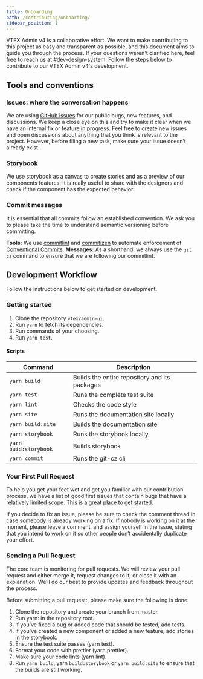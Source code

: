 ```yaml
---
title: Onboarding
path: /contributing/onboarding/
sidebar_position: 1
---
```



<PageHeader title="Onboarding"/>

VTEX Admin v4 is a collaborative effort. We want to make contributing to this project as easy and transparent as possible, and this document aims to guide you through the process. If your questions weren't clarified here, feel free to reach us at #dev-design-system. Follow the steps below to contribute to our VTEX Admin v4's development.

## Tools and conventions

### Issues: where the conversation happens

We are using [GitHub Issues](https://github.com/vtex/admin-ui/issues) for our public bugs, new features, and discussions. We keep a close eye on this and try to make it clear when we have an internal fix or feature in progress. Feel free to create new issues and open discussions about anything that you think is relevant to the project. However, before filing a new task, make sure your issue doesn’t already exist.

### Storybook

We use storybook as a canvas to create stories and as a preview of our components features. It is really useful to share with the designers and check if the component has the expected behavior.

### Commit messages

It is essential that all commits follow an established convention. We ask you to please take the time to understand semantic versioning before committing.

**Tools:** We use [commitlint](https://commitlint.js.org/#/) and [commitizen](http://commitizen.github.io/cz-cli/) to automate enforcement of [Conventional Commits](https://www.conventionalcommits.org/).
**Messages:** As a shorthand, we always use the `git cz` command to ensure that we are following our commitlint.

## Development Workflow

Follow the instructions below to get started on development.

### Getting started

1.  Clone the repository `vtex/admin-ui`.
2.  Run `yarn` to fetch its dependencies.
3.  Run commands of your choosing.
4.  Run `yarn test`.

#### Scripts

| Command               | Description                                   |
| --------------------- | --------------------------------------------- |
| `yarn build`          | Builds the entire repository and its packages |
| `yarn test`           | Runs the complete test suite                  |
| `yarn lint`           | Checks the code style                         |
| `yarn site`           | Runs the documentation site locally           |
| `yarn build:site`     | Builds the documentation site                 |
| `yarn storybook`      | Runs the storybook locally                    |
| `yarn buid:storybook` | Builds storybook                              |
| `yarn commit`         | Runs the git-cz cli                           |

### Your First Pull Request

To help you get your feet wet and get you familiar with our contribution process, we have a list of good first issues that contain bugs that have a relatively limited scope. This is a great place to get started.

If you decide to fix an issue, please be sure to check the comment thread in case somebody is already working on a fix. If nobody is working on it at the moment, please leave a comment, and assign yourself in the issue, stating that you intend to work on it so other people don’t accidentally duplicate your effort.

### Sending a Pull Request

The core team is monitoring for pull requests. We will review your pull request and either merge it, request changes to it, or close it with an explanation. We’ll do our best to provide updates and feedback throughout the process.

Before submitting a pull request:, please make sure the following is done:

1.  Clone the repository and create your branch from master.
2.  Run yarn: in the repository root.
3.  If you’ve fixed a bug or added code that should be tested, add tests.
4.  If you've created a new component or added a new feature, add stories in the storybook.
5.  Ensure the test suite passes (yarn test).
6.  Format your code with prettier (yarn prettier).
7.  Make sure your code lints (yarn lint).
8.  Run `yarn build`, yarn `build:storybook` or `yarn build:site` to ensure that the builds are still working.
